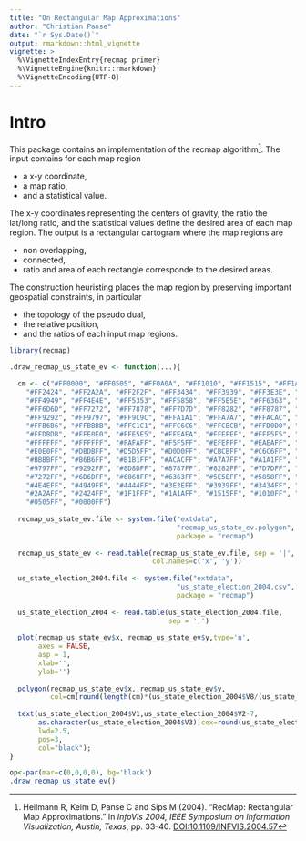 ```yaml
---
title: "On Rectangular Map Approximations"
author: "Christian Panse"
date: "`r Sys.Date()`"
output: rmarkdown::html_vignette
vignette: >
  %\VignetteIndexEntry{recmap primer}
  %\VignetteEngine{knitr::rmarkdown}
  %\VignetteEncoding{UTF-8}
---
```


# Intro
This package contains an implementation of the recmap algorithm^[Heilmann R, 
Keim D, Panse C and Sips M (2004). “RecMap: Rectangular Map Approximations.” 
In _InfoVis 2004, IEEE Symposium on
Information Visualization, Austin, Texas_, pp. 33-40.
[DOI:10.1109/INFVIS.2004.57](http://dx.doi.org/10.1109/INFVIS.2004.57)].
The input contains for each map region 

- a x-y coordinate, 
- a map ratio, 
- and a statistical value.

The x-y coordinates representing the centers of gravity, the ratio the lat/long 
ratio, and the  statistical values define the desired 
area of each map region. 
The output is a rectangular cartogram where the map regions are 

- non overlapping, 
- connected, 
- ratio and area of each rectangle corresponde to the desired areas.

The construction heuristing places the map region by preserving important 
geospatial constraints, in particular

- the topology of the pseudo dual,
- the relative position, 
- and the ratios of each input map regions.

```r
library(recmap)
```
```r
.draw_recmap_us_state_ev <- function(...){

  cm <- c("#FF0000", "#FF0505", "#FF0A0A", "#FF1010", "#FF1515", "#FF1A1A", "#FF1F1F",
    "#FF2424", "#FF2A2A", "#FF2F2F", "#FF3434", "#FF3939", "#FF3E3E", "#FF4444",
    "#FF4949", "#FF4E4E", "#FF5353", "#FF5858", "#FF5E5E", "#FF6363", "#FF6868",
    "#FF6D6D", "#FF7272", "#FF7878", "#FF7D7D", "#FF8282", "#FF8787", "#FF8D8D",
    "#FF9292", "#FF9797", "#FF9C9C", "#FFA1A1", "#FFA7A7", "#FFACAC", "#FFB1B1",
    "#FFB6B6", "#FFBBBB", "#FFC1C1", "#FFC6C6", "#FFCBCB", "#FFD0D0", "#FFD5D5",
    "#FFDBDB", "#FFE0E0", "#FFE5E5", "#FFEAEA", "#FFEFEF", "#FFF5F5", "#FFFAFA",
    "#FFFFFF", "#FFFFFF", "#FAFAFF", "#F5F5FF", "#EFEFFF", "#EAEAFF", "#E5E5FF",
    "#E0E0FF", "#DBDBFF", "#D5D5FF", "#D0D0FF", "#CBCBFF", "#C6C6FF", "#C1C1FF",
    "#BBBBFF", "#B6B6FF", "#B1B1FF", "#ACACFF", "#A7A7FF", "#A1A1FF", "#9C9CFF",
    "#9797FF", "#9292FF", "#8D8DFF", "#8787FF", "#8282FF", "#7D7DFF", "#7878FF",
    "#7272FF", "#6D6DFF", "#6868FF", "#6363FF", "#5E5EFF", "#5858FF", "#5353FF",
    "#4E4EFF", "#4949FF", "#4444FF", "#3E3EFF", "#3939FF", "#3434FF", "#2F2FFF",
    "#2A2AFF", "#2424FF", "#1F1FFF", "#1A1AFF", "#1515FF", "#1010FF", "#0A0AFF",
    "#0505FF", "#0000FF")
  
  recmap_us_state_ev.file <- system.file("extdata", 
                                         "recmap_us_state_ev.polygon", 
                                         package = "recmap")
  
  recmap_us_state_ev <- read.table(recmap_us_state_ev.file, sep = '|', 
                                   col.names=c('x', 'y'))
  
  us_state_election_2004.file <- system.file("extdata", 
                                         "us_state_election_2004.csv", 
                                         package = "recmap")
  
  us_state_election_2004 <- read.table(us_state_election_2004.file, 
                                       sep = ',')
  
  plot(recmap_us_state_ev$x, recmap_us_state_ev$y,type='n', 
       axes = FALSE, 
       asp = 1,
       xlab='', 
       ylab='')
  
  polygon(recmap_us_state_ev$x, recmap_us_state_ev$y,
          col=cm[round(length(cm)*(us_state_election_2004$V8/(us_state_election_2004$V8 + us_state_election_2004$V9)))+1])
  
  text(us_state_election_2004$V1,us_state_election_2004$V2-7,
       as.character(us_state_election_2004$V3),cex=round(us_state_election_2004$V5*20)/100,
       lwd=2.5,
       pos=3,
       col="black");
}
```
```r
op<-par(mar=c(0,0,0,0), bg='black')
.draw_recmap_us_state_ev()
```

